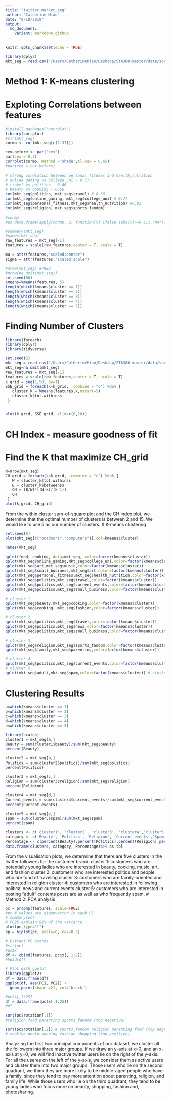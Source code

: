 ```yaml
---
title: "twitter_market_seg"
author: "Catherine Miao"
date: "8/10/2019"
output:
  md_document:
    variant: markdown_github
---
```


```r
knitr::opts_chunk$set(echo = TRUE)
```
```r
library(dplyr)
mkt_seg = read.csv("/Users/CatherineMiao/Desktop/STA380-master/data/social_marketing.csv") %>% as.tbl
```
# Method 1: K-means clustering 
# Exploting Correlations between features 
```r
#install.packages("corrplot")
library(corrplot)
#str(mkt_seg)
cormp <- cor(mkt_seg[c(2:37)])

cex.before <- par("cex")
par(cex = 0.7)
corrplot(cormp, method ='shade',tl.cex = 0.65)
#par(cex = cex.before)

# strong corelation between personal fitness and health_nutrition 
# online gaming vs college_uni - 0.77
# travel vs politics - 0.66 
# beauty vs cooking - 0.66 
cor(mkt_seg$politics, mkt_seg$travel) # 0.66 
cor(mkt_seg$online_gaming, mkt_seg$college_uni) # 0.77
cor(mkt_seg$personal_fitness,mkt_seg$health_nutrition) #0.81
cor(mkt_seg$religion, mkt_seg$sports_fandom)

#cormp
#as.data.frame(apply(cormp, 2, function(x) ifelse (abs(x)>=0.6,x,"NA")))

```
```r

#summary(mkt_seg)
#names(mkt_seg)
raw_features = mkt_seg[-1]
features = scale(raw_features,center = T, scale = T)

mu = attr(features,"scaled:center")
sigma = attr(features,"scaled:scale")

#nrow(mkt_seg) #7882
#nrow(na.omit(mkt_seg))
set.seed(66)
kmeans=kmeans(features, 5)
length(which(kmeans$cluster == 1)) 
length(which(kmeans$cluster == 2)) 
length(which(kmeans$cluster == 3)) 
length(which(kmeans$cluster == 4)) 
length(which(kmeans$cluster == 5)) 
```
# Finding Number of Clusters 
```r
library(foreach)
library(dplyr)
library(tidyverse)

set.seed(2)
mkt_seg = read.csv("/Users/CatherineMiao/Desktop/STA380-master/data/social_marketing.csv") %>% as.tbl
mkt_seg=na.omit(mkt_seg)
raw_features = mkt_seg[-1]
features = scale(raw_features,center = T, scale = T)
k_grid = seq(1,50, by=1)
SSE_grid = foreach(k=k_grid, .combine = "c") %do% {
   cluster_k = kmeans(features,k,nstart=5) 
   cluster_k$tot.withinss
 }


plot(k_grid, SSE_grid, xlim=c(0,20))
```
# CH Index - measure goodness of fit
# Find the K that maximize CH_grid 
```r
N=nrow(mkt_seg)
CH_grid = foreach(k=k_grid, .combine = "c") %do% {
   W = cluster_k$tot.withinss
   B = cluster_k$betweenss
   CH = (B/W)*((N-k)/(k-1))
   CH
 }
plot(k_grid, CH_grid)
```
From the within cluster sum-of-square plot and the CH index plot, we determine that the optimal number of clusters is between 2 and 15. We would like to use 5 as our number of clusters. 
# K-means clustering 
```r
set.seed(8)
plot(mkt_seg[c("outdoors","computers")],col=kmeans$cluster)

names(mkt_seg)

qplot(food, cooking, data=mkt_seg, color=factor(kmeans$cluster))
qplot(mkt_seg$online_gaming,mkt_seg$college_uni,color=factor(kmeans$cluster))
qplot(mkt_seg$art,mkt_seg$music,color=factor(kmeans$cluster))
qplot(mkt_seg$small_business,mkt_seg$art,color=factor(kmeans$cluster))
qplot(mkt_seg$personal_fitness,mkt_seg$health_nutrition,color=factor(kmeans$cluster)) 
qplot(mkt_seg$politics,mkt_seg$travel,color=factor(kmeans$cluster))
qplot(mkt_seg$politics,mkt_seg$current_events,color=factor(kmeans$cluster))
qplot(mkt_seg$politics,mkt_seg$small_business,color=factor(kmeans$cluster))

# cluster 1 
qplot(mkt_seg$beauty,mkt_seg$cooking,color=factor(kmeans$cluster)) 
qplot(mkt_seg$cooking, mkt_seg$fashion,color=factor(kmeans$cluster))

# cluster 2
qplot(mkt_seg$politics,mkt_seg$travel,color=factor(kmeans$cluster))
qplot(mkt_seg$politics,mkt_seg$news,color=factor(kmeans$cluster))
qplot(mkt_seg$politics,mkt_seg$small_business,color=factor(kmeans$cluster))

# cluster 3
qplot(mkt_seg$religion,mkt_seg$sports_fandom,color=factor(kmeans$cluster)) 
qplot(mkt_seg$family,mkt_seg$parenting,color=factor(kmeans$cluster))

# cluster 4 
qplot(mkt_seg$politics,mkt_seg$current_events,color=factor(kmeans$cluster))
# cluster 5 
qplot(mkt_seg$adult,mkt_seg$spam,color=factor(kmeans$cluster)) # cluster 5 
```
# Clustering Results 
```r
a=which(kmeans$cluster == 1)
b=which(kmeans$cluster == 2)
c=which(kmeans$cluster == 3)
d=which(kmeans$cluster == 4)
e=which(kmeans$cluster == 5)

library(scales)
cluster1 = mkt_seg[a,]
Beauty = sum(cluster1$beauty)/sum(mkt_seg$beauty)
percent(Beauty)

cluster2 = mkt_seg[b,]
Politics = sum(cluster2$politics)/sum(mkt_seg$politics)
percent(Politics)

cluster3 = mkt_seg[c,]
Religion = sum(cluster3$religion)/sum(mkt_seg$religion)
percent(Religion)

cluster4 = mkt_seg[d,]
Current_events = sum(cluster4$current_events)/sum(mkt_seg$current_events)
percent(Current_events)

cluster5 = mkt_seg[e,]
spam = sum(cluster5$spam)/sum(mkt_seg$spam)
percent(spam)

clusters <- c('cluster1', 'cluster2', 'cluster3', 'cluster4','cluster5') 
category <- c('Beauty', 'Politics', 'Religion', 'Current_events','Spam')
Percentage <- c(percent(Beauty),percent(Politics),percent(Religion),percent(Current_events),percent(spam))
data.frame(clusters, category, Percentage)%>% as.tbl
```
From the visualisation plots, we determine that there are five clusters in the twitter followers for the customer brand:
cluster 1: customers who are potentially young ladies who are interested in beauty, cooking, music, art, and fashion \newline
cluster 2: customers who are interested politics and people who are fond of traveling \newline
cluster 3: customers who are family-oriented and interested in religion \newline
cluster 4: customers who are interested in following political news and current events \newline
cluster 5: customers who are interested in posting "adult" contents posts are as well as who frequently spam. \newline 
# Method 2: PCA analysis 
```r
pc = prcomp(features, scale=TRUE)
#pc # values are eigenvector in each PC 
# summary(pc)
# PC25 explain 91% of the variance 
plot(pc,type="l")
bp = biplot(pc, scale=0, cex=0.3)

# Extract PC scores 
#str(pc)
#pc$x
df <- cbind(features, pc$x[, 1:2])
#head(df)

# Plot with ggplot 
library(ggplot2)
df = data.frame(df)
ggplot(df, aes(PC1, PC2)) +  
  geom_point(shape =21, col='black')
```
```r
#pc$x[,1:25]
df = data.frame(pc$x[,1:25])
#df

sort(pc$rotation[,1]) 
#religion food parenting sports_fandom (top negative)

sort(pc$rotation[,2]) # sports_fandom religion parenting food (top negative)
# cooking photo_sharing fashion shopping (top positive)

```
Analyzing the first two principal components of our dataset, we cluster all the followers into three major groups. 
If we draw an y-axis at x=0, and an x-axis at y=0, we will find inactive twitter users lie on the right of the  y-axis. For all the useres on the left of the y-axis, we consider them as active users and cluster them into two major groups. Those users who lie on the second quadrant, we think they are more likely to be middle-aged people who have a family, since they tend to pay more attention about parenting, religion, and family life. While those users who lie on the third quadrant, they tend to be young ladies who focus more on beauty, shopping, fashion and, photosharing. 
